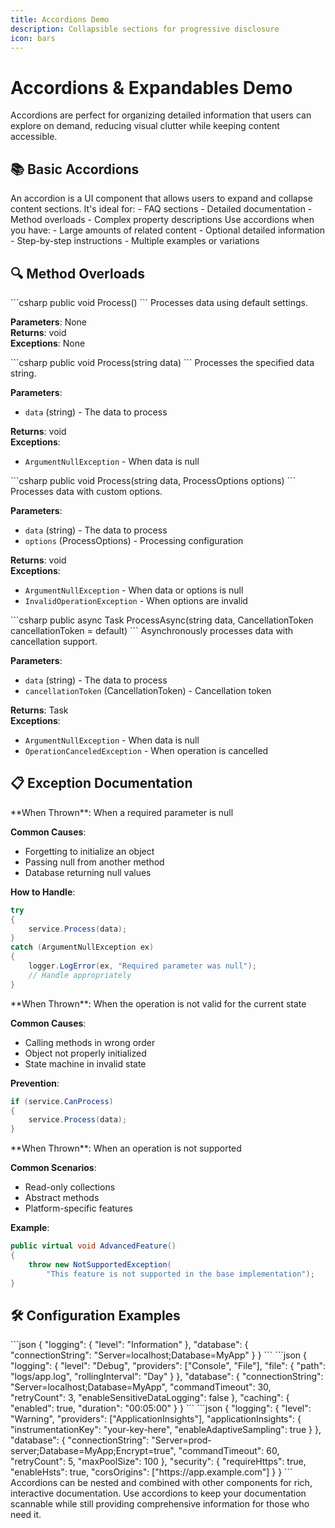 ```yaml
---
title: Accordions Demo
description: Collapsible sections for progressive disclosure
icon: bars
---
```


# Accordions & Expandables Demo

<Note>
  Accordions are perfect for organizing detailed information that users can explore on demand, reducing visual clutter while keeping content accessible.
</Note>

## 📚 Basic Accordions

<Accordion title="What is an Accordion?">
  An accordion is a UI component that allows users to expand and collapse content sections. It's ideal for:
  - FAQ sections
  - Detailed documentation
  - Method overloads
  - Complex property descriptions
</Accordion>

<Accordion title="When to Use Accordions">
  Use accordions when you have:
  - Large amounts of related content
  - Optional detailed information
  - Step-by-step instructions
  - Multiple examples or variations
</Accordion>

## 🔍 Method Overloads

<Accordion title="Process()">
  ```csharp
  public void Process()
  ```
  Processes data using default settings.
  
  **Parameters**: None  
  **Returns**: void  
  **Exceptions**: None
</Accordion>

<Accordion title="Process(string data)">
  ```csharp
  public void Process(string data)
  ```
  Processes the specified data string.
  
  **Parameters**:
  - `data` (string) - The data to process
  
  **Returns**: void  
  **Exceptions**: 
  - `ArgumentNullException` - When data is null
</Accordion>

<Accordion title="Process(string data, ProcessOptions options)">
  ```csharp
  public void Process(string data, ProcessOptions options)
  ```
  Processes data with custom options.
  
  **Parameters**:
  - `data` (string) - The data to process
  - `options` (ProcessOptions) - Processing configuration
  
  **Returns**: void  
  **Exceptions**: 
  - `ArgumentNullException` - When data or options is null
  - `InvalidOperationException` - When options are invalid
</Accordion>

<Accordion title="ProcessAsync(string data, CancellationToken cancellationToken)">
  ```csharp
  public async Task ProcessAsync(string data, CancellationToken cancellationToken = default)
  ```
  Asynchronously processes data with cancellation support.
  
  **Parameters**:
  - `data` (string) - The data to process
  - `cancellationToken` (CancellationToken) - Cancellation token
  
  **Returns**: Task  
  **Exceptions**: 
  - `ArgumentNullException` - When data is null
  - `OperationCanceledException` - When operation is cancelled
</Accordion>

## 📋 Exception Documentation

<Accordion title="ArgumentNullException">
  **When Thrown**: When a required parameter is null
  
  **Common Causes**:
  - Forgetting to initialize an object
  - Passing null from another method
  - Database returning null values
  
  **How to Handle**:
  ```csharp
  try
  {
      service.Process(data);
  }
  catch (ArgumentNullException ex)
  {
      logger.LogError(ex, "Required parameter was null");
      // Handle appropriately
  }
  ```
</Accordion>

<Accordion title="InvalidOperationException">
  **When Thrown**: When the operation is not valid for the current state
  
  **Common Causes**:
  - Calling methods in wrong order
  - Object not properly initialized
  - State machine in invalid state
  
  **Prevention**:
  ```csharp
  if (service.CanProcess)
  {
      service.Process(data);
  }
  ```
</Accordion>

<Accordion title="NotSupportedException">
  **When Thrown**: When an operation is not supported
  
  **Common Scenarios**:
  - Read-only collections
  - Abstract methods
  - Platform-specific features
  
  **Example**:
  ```csharp
  public virtual void AdvancedFeature()
  {
      throw new NotSupportedException(
          "This feature is not supported in the base implementation");
  }
  ```
</Accordion>

## 🛠️ Configuration Examples

<Accordion title="Basic Configuration">
  ```json
  {
    "logging": {
      "level": "Information"
    },
    "database": {
      "connectionString": "Server=localhost;Database=MyApp"
    }
  }
  ```
</Accordion>

<Accordion title="Advanced Configuration">
  ```json
  {
    "logging": {
      "level": "Debug",
      "providers": ["Console", "File"],
      "file": {
        "path": "logs/app.log",
        "rollingInterval": "Day"
      }
    },
    "database": {
      "connectionString": "Server=localhost;Database=MyApp",
      "commandTimeout": 30,
      "retryCount": 3,
      "enableSensitiveDataLogging": false
    },
    "caching": {
      "enabled": true,
      "duration": "00:05:00"
    }
  }
  ```
</Accordion>

<Accordion title="Production Configuration">
  ```json
  {
    "logging": {
      "level": "Warning",
      "providers": ["ApplicationInsights"],
      "applicationInsights": {
        "instrumentationKey": "your-key-here",
        "enableAdaptiveSampling": true
      }
    },
    "database": {
      "connectionString": "Server=prod-server;Database=MyApp;Encrypt=true",
      "commandTimeout": 60,
      "retryCount": 5,
      "maxPoolSize": 100
    },
    "security": {
      "requireHttps": true,
      "enableHsts": true,
      "corsOrigins": ["https://app.example.com"]
    }
  }
  ```
</Accordion>

<Info>
  Accordions can be nested and combined with other components for rich, interactive documentation.
</Info>

<Tip>
  Use accordions to keep your documentation scannable while still providing comprehensive information for those who need it.
</Tip>